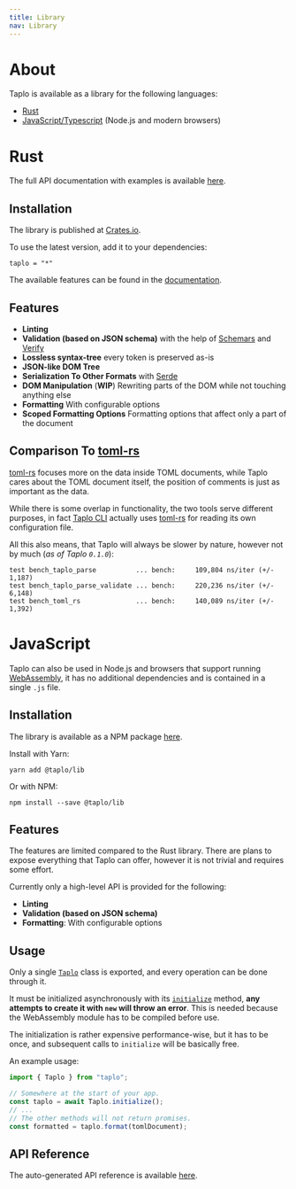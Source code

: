 ```yaml
---
title: Library
nav: Library
---
```


# About

Taplo is available as a library for the following languages:

- [Rust](https://www.rust-lang.org/)
- [JavaScript/Typescript](https://www.javascript.com) (Node.js and modern browsers) 

# Rust

The full API documentation with examples is available [here](https://docs.rs/taplo/).

## Installation

The library is published at [Crates.io](https://crates.io/crates/taplo).

To use the latest version, add it to your dependencies:

`taplo = "*"`

The available features can be found in the [documentation](https://docs.rs/taplo/).

## Features

- **Linting**
- **Validation (based on JSON schema)** with the help of [Schemars](https://github.com/GREsau/schemars) and [Verify](https://github.com/tamasfe/verify)
- **Lossless syntax-tree** every token is preserved as-is
- **JSON-like DOM Tree**
- **Serialization To Other Formats** with [Serde](https://serde.rs/)
- **DOM Manipulation** (**WIP**) Rewriting parts of the DOM while not touching anything else
- **Formatting** With configurable options
- **Scoped Formatting Options** Formatting options that affect only a part of the document

## Comparison To [toml-rs](https://github.com/alexcrichton/toml-rs)

[toml-rs](https://github.com/alexcrichton/toml-rs) focuses more on the data inside TOML documents, while Taplo cares about the TOML document itself, the position of comments is just as important as the data.

While there is some overlap in functionality, the two tools serve different purposes, in fact [Taplo CLI](/cli) actually uses [toml-rs](https://github.com/alexcrichton/toml-rs) for reading its own configuration file.

All this also means, that Taplo will always be slower by nature, however not by much (*as of Taplo `0.1.0`*):

```
test bench_taplo_parse          ... bench:     109,804 ns/iter (+/- 1,187)
test bench_taplo_parse_validate ... bench:     220,236 ns/iter (+/- 6,148)
test bench_toml_rs              ... bench:     140,089 ns/iter (+/- 1,392)
```

# JavaScript

Taplo can also be used in Node.js and browsers that support running [WebAssembly](https://webassembly.org),
it has no additional dependencies and is contained in a single `.js` file.

## Installation

The library is available as a NPM package [here](https://www.npmjs.com/package/@taplo/lib).

Install with Yarn:

`yarn add @taplo/lib`

Or with NPM:

`npm install --save @taplo/lib`

## Features

The features are limited compared to the Rust library. There are plans to expose everything that Taplo can offer, however it is not trivial and requires some effort.

Currently only a high-level API is provided for the following:

- **Linting**
- **Validation (based on JSON schema)**
- **Formatting**: With configurable options

## Usage

Only a single [`Taplo`](http://localhost:8080/api/javaScript/classes/_index_.taplo/#class-taplo) class is exported, and every operation can be done through it.

It must be initialized asynchronously with its [`initialize`](/api/javaScript/classes/_index_.taplo/#initialize) method, **any attempts to create it with `new` will throw an error**.
This is needed because the WebAssembly module has to be compiled before use.

The initialization is rather expensive performance-wise, but it has to be once, and subsequent calls to `initialize` will be basically free.

An example usage:

```js
import { Taplo } from "taplo";

// Somewhere at the start of your app.
const taplo = await Taplo.initialize();
// ...
// The other methods will not return promises.
const formatted = taplo.format(tomlDocument);
```

## API Reference

The auto-generated API reference is available [here](/api/javaScript).
